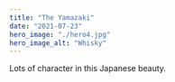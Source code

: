 ---
title: "The Yamazaki"
date: "2021-07-23"
hero_image: "./hero4.jpg"
hero_image_alt: "Whisky"
---

Lots of character in this Japanese beauty.